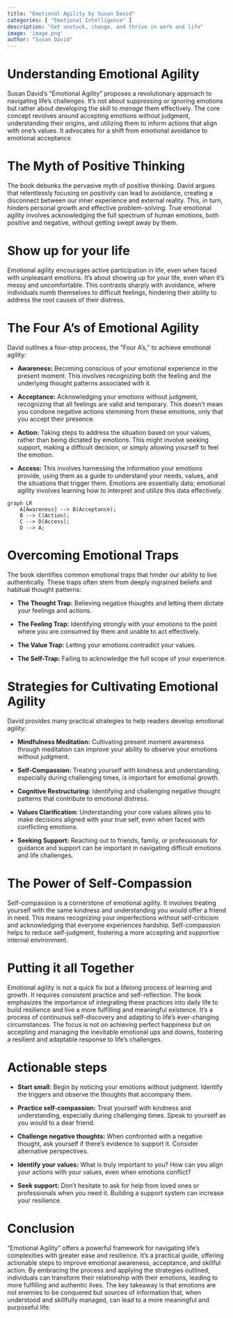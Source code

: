```yaml
---
title: "Emotional Agility by Susan David"
categories: [ "Emotional Intelligence" ]
description: "Get unstuck, change, and thrive in work and life"
image: 'image.png'
author: "Susan David"
---
```

# Understanding Emotional Agility

Susan David's "Emotional Agility" proposes a revolutionary approach to navigating life's challenges.  It's not about suppressing or ignoring emotions but rather about developing the skill to *manage* them effectively.  The core concept revolves around accepting emotions without judgment, understanding their origins, and utilizing them to inform actions that align with one's values. It advocates for a shift from emotional avoidance to emotional acceptance.

# The Myth of Positive Thinking

The book debunks the pervasive myth of positive thinking.  David argues that relentlessly focusing on positivity can lead to avoidance, creating a disconnect between our inner experience and external reality.  This, in turn, hinders personal growth and effective problem-solving.  True emotional agility involves acknowledging the full spectrum of human emotions, both positive and negative, without getting swept away by them.


# Show up for your life

Emotional agility encourages active participation in life, even when faced with unpleasant emotions.  It's about showing up for your life, even when it's messy and uncomfortable.  This contrasts sharply with avoidance, where individuals numb themselves to difficult feelings, hindering their ability to address the root causes of their distress.


# The Four A's of Emotional Agility

David outlines a four-step process, the "Four A's," to achieve emotional agility:

* **Awareness:**  Becoming conscious of your emotional experience in the present moment. This involves recognizing both the feeling and the underlying thought patterns associated with it.

* **Acceptance:**  Acknowledging your emotions without judgment, recognizing that all feelings are valid and temporary. This doesn't mean you condone negative actions stemming from these emotions, only that you accept their presence.

* **Action:**  Taking steps to address the situation based on your values, rather than being dictated by emotions. This might involve seeking support, making a difficult decision, or simply allowing yourself to feel the emotion.

* **Access:**  This involves harnessing the information your emotions provide, using them as a guide to understand your needs, values, and the situations that trigger them.  Emotions are essentially data; emotional agility involves learning how to interpret and utilize this data effectively.

```mermaid
graph LR
    A[Awareness] --> B(Acceptance);
    B --> C(Action);
    C --> D(Access);
    D --> A;
```

#  Overcoming Emotional Traps

The book identifies common emotional traps that hinder our ability to live authentically. These traps often stem from deeply ingrained beliefs and habitual thought patterns:

* **The Thought Trap:**  Believing negative thoughts and letting them dictate your feelings and actions.

* **The Feeling Trap:**  Identifying strongly with your emotions to the point where you are consumed by them and unable to act effectively.

* **The Value Trap:**  Letting your emotions contradict your values.

* **The Self-Trap:** Failing to acknowledge the full scope of your experience.


#  Strategies for Cultivating Emotional Agility


David provides many practical strategies to help readers develop emotional agility:

* **Mindfulness Meditation:** Cultivating present moment awareness through meditation can improve your ability to observe your emotions without judgment.

* **Self-Compassion:** Treating yourself with kindness and understanding, especially during challenging times, is important for emotional growth.

* **Cognitive Restructuring:** Identifying and challenging negative thought patterns that contribute to emotional distress.

* **Values Clarification:**  Understanding your core values allows you to make decisions aligned with your true self, even when faced with conflicting emotions.

* **Seeking Support:** Reaching out to friends, family, or professionals for guidance and support can be important in navigating difficult emotions and life challenges.


#  The Power of Self-Compassion


Self-compassion is a cornerstone of emotional agility. It involves treating yourself with the same kindness and understanding you would offer a friend in need. This means recognizing your imperfections without self-criticism and acknowledging that everyone experiences hardship.  Self-compassion helps to reduce self-judgment, fostering a more accepting and supportive internal environment.


#  Putting it all Together


Emotional agility is not a quick fix but a lifelong process of learning and growth.  It requires consistent practice and self-reflection. The book emphasizes the importance of integrating these practices into daily life to build resilience and live a more fulfilling and meaningful existence.  It’s a process of continuous self-discovery and adapting to life’s ever-changing circumstances. The focus is not on achieving perfect happiness but on accepting and managing the inevitable emotional ups and downs, fostering a resilient and adaptable response to life’s challenges.


# Actionable steps

* **Start small:** Begin by noticing your emotions without judgment.  Identify the triggers and observe the thoughts that accompany them.

* **Practice self-compassion:** Treat yourself with kindness and understanding, especially during challenging times. Speak to yourself as you would to a dear friend.

* **Challenge negative thoughts:**  When confronted with a negative thought, ask yourself if there's evidence to support it.  Consider alternative perspectives.

* **Identify your values:**  What is truly important to you?  How can you align your actions with your values, even when emotions conflict?

* **Seek support:** Don’t hesitate to ask for help from loved ones or professionals when you need it. Building a support system can increase your resilience.


# Conclusion

"Emotional Agility" offers a powerful framework for navigating life's complexities with greater ease and resilience. It’s a practical guide, offering actionable steps to improve emotional awareness, acceptance, and skillful action. By embracing the process and applying the strategies outlined, individuals can transform their relationship with their emotions, leading to more fulfilling and authentic lives.  The key takeaway is that emotions are not enemies to be conquered but sources of information that, when understood and skillfully managed, can lead to a more meaningful and purposeful life.

